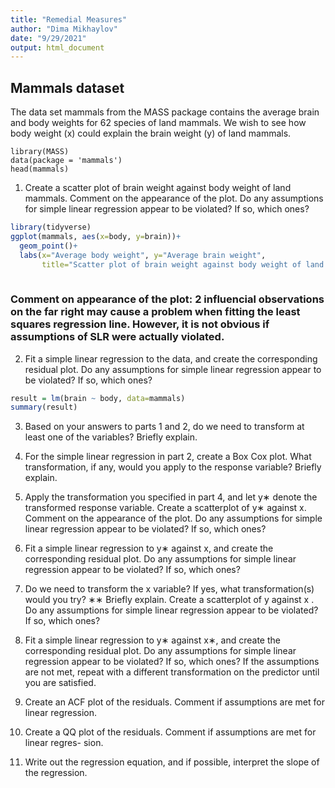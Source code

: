 ```yaml
---
title: "Remedial Measures"
author: "Dima Mikhaylov"
date: "9/29/2021"
output: html_document
---
```


## Mammals dataset

The data set mammals from the MASS package contains the average brain and body weights for 62 species of land mammals. We wish to see how body weight (x) could explain the brain weight (y) of land mammals.

```{}
library(MASS)
data(package = 'mammals')
head(mammals)
```


1. Create a scatter plot of brain weight against body weight of land mammals. Comment on the appearance of the plot. Do any assumptions for simple linear regression appear to be violated? If so, which ones?

```r
library(tidyverse)
ggplot(mammals, aes(x=body, y=brain))+
  geom_point()+
  labs(x="Average body weight", y="Average brain weight",
       title="Scatter plot of brain weight against body weight of land mammals")
      
```

### Comment on appearance of the plot: 2 influencial observations on the far right may cause a problem when fitting the least squares regression line. However, it is not obvious if assumptions of SLR were actually violated. 


2. Fit a simple linear regression to the data, and create the corresponding residual plot. Do any assumptions for simple linear regression appear to be violated? If so, which ones?

```r
result = lm(brain ~ body, data=mammals)
summary(result)
```


3. Based on your answers to parts 1 and 2, do we need to transform at least one of the variables? Briefly explain.


4. For the simple linear regression in part 2, create a Box Cox plot. What transformation, if any, would you apply to the response variable? Briefly explain.



5. Apply the transformation you specified in part 4, and let y∗ denote the transformed response variable. Create a scatterplot of y∗ against x. Comment on the appearance of the plot. Do any assumptions for simple linear regression appear to be violated? If so, which ones?



6. Fit a simple linear regression to y∗ against x, and create the corresponding residual plot. Do any assumptions for simple linear regression appear to be violated? If so, which ones?



7. Do we need to transform the x variable? If yes, what transformation(s) would you try? ∗∗
Briefly explain. Create a scatterplot of y against x . Do any assumptions for simple linear regression appear to be violated? If so, which ones?



8. Fit a simple linear regression to y∗ against x∗, and create the corresponding residual plot. Do any assumptions for simple linear regression appear to be violated? If so, which ones? If the assumptions are not met, repeat with a different transformation on the predictor until you are satisfied.


9. Create an ACF plot of the residuals. Comment if assumptions are met for linear regression.


10. Create a QQ plot of the residuals. Comment if assumptions are met for linear regres- sion.


11. Write out the regression equation, and if possible, interpret the slope of the regression.









